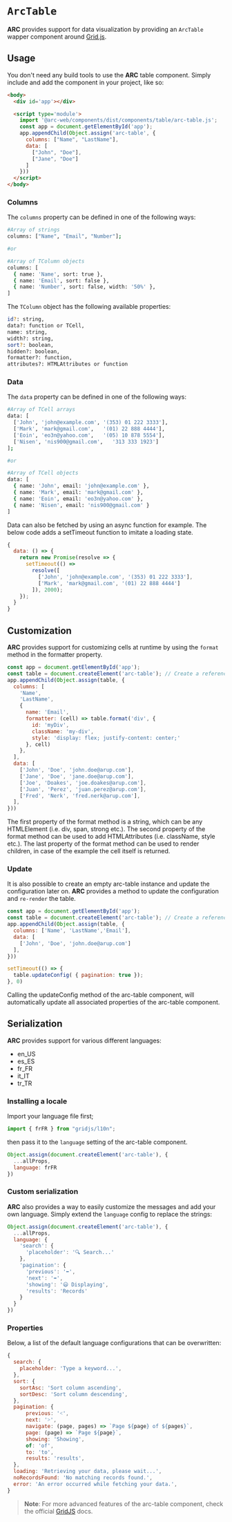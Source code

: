 
<Meta title="Components/ArcTable/Documentation" />

# `ArcTable`

**ARC** provides support for data visualization by providing an `ArcTable` wapper component around [Grid.js](https://gridjs.io/).

## Usage

You don't need any build tools to use the **ARC** table component.
Simply include and add the component in your project, like so:

```html
<body>
  <div id='app'></div>

  <script type='module'>
    import '@arc-web/components/dist/components/table/arc-table.js';
    const app = document.getElementById('app');
    app.appendChild(Object.assign('arc-table', {
      columns: ["Name", "LastName"],
      data: [
        ["John", "Doe"],
        ["Jane", "Doe"]
      ]
    }))
  </script>
</body>
```

### Columns

The `columns` property can be defined in one of the following ways:

```bash
#Array of strings
columns: ["Name", "Email", "Number"];

#or

#Array of TColumn objects
columns: [
  { name: 'Name', sort: true },
  { name: 'Email', sort: false },
  { name: 'Number', sort: false, width: '50%' },
]
```

The `TColumn` object has the following available properties:

```bash
id?: string,
data?: function or TCell,
name: string,
width?: string,
sort?: boolean,
hidden?: boolean,
formatter?: function,
attributes?: HTMLAttributes or function
```

### Data

The `data` property can be defined in one of the following ways:

```bash
#Array of TCell arrays
data: [
  ['John', 'john@example.com', '(353) 01 222 3333'],
  ['Mark', 'mark@gmail.com',   '(01) 22 888 4444'],
  ['Eoin', 'eo3n@yahoo.com',   '(05) 10 878 5554'],
  ['Nisen', 'nis900@gmail.com',   '313 333 1923']
];

#or

#Array of TCell objects
data: [
  { name: 'John', email: 'john@example.com' },
  { name: 'Mark', email: 'mark@gmail.com' },
  { name: 'Eoin', email: 'eo3n@yahoo.com' },
  { name: 'Nisen', email: 'nis900@gmail.com' }
]
```

Data can also be fetched by using an async function for example.
The below code adds a setTimeout function to imitate a loading state.

```js
{
  data: () => {
    return new Promise(resolve => {
      setTimeout(() =>
        resolve([
          ['John', 'john@example.com', '(353) 01 222 3333'],
          ['Mark', 'mark@gmail.com', '(01) 22 888 4444']
        ]), 2000);
    });
  }
}
```

## Customization

**ARC** provides support for customizing cells at runtime by using the `format` method in the formatter property.

```js
const app = document.getElementById('app');
const table = document.createElement('arc-table'); // Create a reference to the arc-table to get access to the built-in methods.
app.appendChild(Object.assign(table, {
  columns: [
    'Name',
    'LastName',
    {
      name: 'Email',
      formatter: (cell) => table.format('div', {
        id: 'myDiv',
        className: 'my-div',
        style: 'display: flex; justify-content: center;'
      }, cell)
    },
  ],
  data: [
    ['John', 'Doe', 'john.doe@arup.com'],
    ['Jane', 'Doe', 'jane.doe@arup.com'],
    ['Joe', 'Doakes', 'joe.doakes@arup.com'],
    ['Juan', 'Perez', 'juan.perez@arup.com'],
    ['Fred', 'Nerk', 'fred.nerk@arup.com'],
  ],
}))
```

The first property of the format method is a string, which can be any HTMLElement (i.e. div, span, strong etc.).
The second property of the format method can be used to add HTMLAttributes (i.e. className, style etc.).
The last property of the format method can be used to render children, in case of the example the cell itself is returned.

### Update

It is also possible to create an empty arc-table instance and update the configuration later on.
**ARC** provides a method to update the configuration and `re-render` the table.

```js
const app = document.getElementById('app');
const table = document.createElement('arc-table'); // Create a reference to the arc-table to get access to the built-in methods.
app.appendChild(Object.assign(table, {
  columns: ['Name', 'LastName','Email'],
  data: [
    ['John', 'Doe', 'john.doe@arup.com']
  ],
}))

setTimeout(() => {
  table.updateConfig( { pagination: true });
}, 0)
```

Calling the updateConfig method of the arc-table component,
will automatically update all associated properties of the arc-table component.

## Serialization

**ARC** provides support for various different languages:

- en_US
- es_ES
- fr_FR
- it_IT
- tr_TR

### Installing a locale

Import your language file first;

```js
import { frFR } from "gridjs/l10n";
```

then pass it to the `language` setting of the arc-table component.

```js
Object.assign(document.createElement('arc-table'), {
  ...allProps,
  language: frFR
})
```

### Custom serialization

**ARC** also provides a way to easily customize the messages and add your own language.
Simply extend the `language` config to replace the strings:

```js
Object.assign(document.createElement('arc-table'), {
  ...allProps,
  language: {
    'search': {
      'placeholder': '🔍 Search...'
    },
    'pagination': {
      'previous': '⬅️',
      'next': '➡️',
      'showing': '😃 Displaying',
      'results': 'Records'
    }
  }
})
```

### Properties

Below, a list of the default language configurations that can be overwritten:

```js
{
  search: {
    placeholder: 'Type a keyword...',
  },
  sort: {
    sortAsc: 'Sort column ascending',
    sortDesc: 'Sort column descending',
  },
  pagination: {
      previous: '˂',
      next: '˃',
      navigate: (page, pages) => `Page ${page} of ${pages}`,
      page: (page) => `Page ${page}`,
      showing: 'Showing',
      of: 'of',
      to: 'to',
      results: 'results',
  },
  loading: 'Retrieving your data, please wait...',
  noRecordsFound: 'No matching records found.',
  error: 'An error occurred while fetching your data.',
}
```

> **Note**: For more advanced features of the arc-table component,
> check the official [GridJS](https://gridjs.io/docs/examples/cell-formatting) docs.
